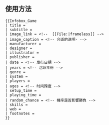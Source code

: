 {{Documentation subpage}}

<!-- PLEASE ADD CATEGORIES AND INTERWIKIS AT THE BOTTOM OF THIS PAGE. -->

== 使用方法 ==

{{Infobox Game
| title = 战锤40000
| image_link =
| image_caption =
| designer = [[Rick Priestley]]等
| publisher = [[Games Workshop]]
| years = 1987年至今
| players = 2+
| ages = 12+
| setup_time = 5 - 30分钟
| playing_time = 不确定
| random_chance = [[骰子|掷骰子]]
| skills = [[战略]]，[[算数]]
| web = {{URL|http://www.games-workshop.com/}}
}}

<pre style="overflow: auto">
{{Infobox_Game
| title =
| subtitle =
| image_link = <!--  [[File:|frameless]] -->
| image_caption = <!-- 合适的说明- -->
| manufacturer =
| designer =
| illustrator =
| publisher =
| date = <!-- 发行日期 -->
| years = <!-- 活跃年份 -->
| genre =
| system =
| players =
| ages = <!-- 时间跨度 -->
| setup_time =
| playing_time =
| random_chance = <!-- 機率是否影響勝負 -->
| skills =
| web =
| footnotes =
}}
</pre>
<includeonly>
[[Category:遊戲信息框模板| ]]
</includeonly>